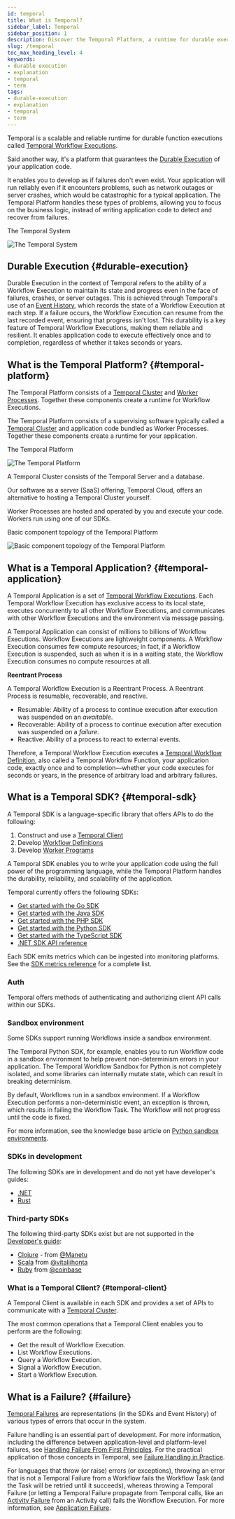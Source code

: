 ```yaml
---
id: temporal
title: What is Temporal?
sidebar_label: Temporal
sidebar_position: 1
description: Discover the Temporal Platform, a runtime for durable executions that consists of a Temporal Cluster and Worker Processes, plus SDKs in multiple languages.
slug: /temporal
toc_max_heading_level: 4
keywords:
- durable execution
- explanation
- temporal
- term
tags:
- durable-execution
- explanation
- temporal
- term
---
```


<!-- THIS FILE IS GENERATED. DO NOT EDIT THIS FILE DIRECTLY -->

Temporal is a scalable and reliable runtime for durable function executions called [Temporal Workflow Executions](/workflows#workflow-execution).

Said another way, it's a platform that guarantees the [Durable Execution](#durable-execution) of your application code.

It enables you to develop as if failures don't even exist.
Your application will run reliably even if it encounters problems, such as network outages or server crashes, which would be catastrophic for a typical application.
The Temporal Platform handles these types of problems, allowing you to focus on the business logic, instead of writing application code to detect and recover from failures.

<div class="tdiw" height="740"><div class="tditw"><p class="tdit">The Temporal System</p></div><div class="tdiiw"><img class="img_ev3q" src="/diagrams/temporal-system-simple.svg" alt="The Temporal System" /></div></div>

## Durable Execution {#durable-execution}

Durable Execution in the context of Temporal refers to the ability of a Workflow Execution to maintain its state and progress even in the face of failures, crashes, or server outages.
This is achieved through Temporal's use of an [Event History](/workflows#event-history), which records the state of a Workflow Execution at each step.
If a failure occurs, the Workflow Execution can resume from the last recorded event, ensuring that progress isn't lost.
This durability is a key feature of Temporal Workflow Executions, making them reliable and resilient.
It enables application code to execute effectively once and to completion, regardless of whether it takes seconds or years.

## What is the Temporal Platform? {#temporal-platform}

The Temporal Platform consists of a [Temporal Cluster](/clusters) and [Worker Processes](/workers#worker-process).
Together these components create a runtime for Workflow Executions.

The Temporal Platform consists of a supervising software typically called a [Temporal Cluster](/clusters) and application code bundled as Worker Processes.
Together these components create a runtime for your application.

<div class="tdiw" height="740"><div class="tditw"><p class="tdit">The Temporal Platform</p></div><div class="tdiiw"><img class="img_ev3q" src="/diagrams/temporal-platform-simple.svg" alt="The Temporal Platform" /></div></div>

A Temporal Cluster consists of the Temporal Server and a database.

Our software as a server (SaaS) offering, Temporal Cloud, offers an alternative to hosting a Temporal Cluster yourself.

Worker Processes are hosted and operated by you and execute your code. Workers run using one of our SDKs.

<div class="tdiw" height="1121"><div class="tditw"><p class="tdit">Basic component topology of the Temporal Platform</p></div><div class="tdiiw"><img class="img_ev3q" src="/diagrams/temporal-platform-component-topology.svg" alt="Basic component topology of the Temporal Platform" /></div></div>

## What is a Temporal Application? {#temporal-application}

A Temporal Application is a set of [Temporal Workflow Executions](/workflows#workflow-execution).
Each Temporal Workflow Execution has exclusive access to its local state, executes concurrently to all other Workflow Executions, and communicates with other Workflow Executions and the environment via message passing.

A Temporal Application can consist of millions to billions of Workflow Executions.
Workflow Executions are lightweight components.
A Workflow Execution consumes few compute resources; in fact, if a Workflow Execution is suspended, such as when it is in a waiting state, the Workflow Execution consumes no compute resources at all.

**Reentrant Process**

A Temporal Workflow Execution is a Reentrant Process. A Reentrant Process is resumable, recoverable, and reactive.

- Resumable: Ability of a process to continue execution after execution was suspended on an _awaitable_.
- Recoverable: Ability of a process to continue execution after execution was suspended on a _failure_.
- Reactive: Ability of a process to react to external events.

Therefore, a Temporal Workflow Execution executes a [Temporal Workflow Definition](/workflows#workflow-definition), also called a Temporal Workflow Function, your application code, exactly once and to completion—whether your code executes for seconds or years, in the presence of arbitrary load and arbitrary failures.

## What is a Temporal SDK? {#temporal-sdk}

A Temporal SDK is a language-specific library that offers APIs to do the following:

1. Construct and use a [Temporal Client](#temporal-client)
2. Develop [Workflow Definitions](/workflows#workflow-definition)
3. Develop [Worker Programs](/workers#worker-program)

A Temporal SDK enables you to write your application code using the full power of the programming language, while the Temporal Platform handles the durability, reliability, and scalability of the application.

Temporal currently offers the following SDKs:

- [Get started with the Go SDK](/dev-guide/go/introduction)
- [Get started with the Java SDK](/dev-guide/java/introduction)
- [Get started with the PHP SDK](/dev-guide/php)
- [Get started with the Python SDK](/dev-guide/python/introduction)
- [Get started with the TypeScript SDK](/dev-guide/typescript/introduction)
- [.NET SDK API reference](https://dotnet.temporal.io/)

Each SDK emits metrics which can be ingested into monitoring platforms.
See the [SDK metrics reference](/references/sdk-metrics) for a complete list.

### Auth

Temporal offers methods of authenticating and authorizing client API calls within our SDKs.

### Sandbox environment

Some SDKs support running Workflows inside a sandbox environment.

The Temporal Python SDK, for example, enables you to run Workflow code in a sandbox environment to help prevent non-determinism errors in your application.
The Temporal Workflow Sandbox for Python is not completely isolated, and some libraries can internally mutate state, which can result in breaking determinism.

By default, Workflows run in a sandbox environment.
If a Workflow Execution performs a non-deterministic event, an exception is thrown, which results in failing the Workflow Task.
The Workflow will not progress until the code is fixed.

For more information, see the knowledge base article on [Python sandbox environments](/dev-guide/python/sandbox).

### SDKs in development

The following SDKs are in development and do not yet have developer's guides:

- [.NET](https://github.com/temporalio/sdk-dotnet)
- [Rust](https://github.com/temporalio/sdk-core)

### Third-party SDKs

The following third-party SDKs exist but are not supported in the [Developer's guide](/dev-guide):

- [Clojure](https://github.com/manetu/temporal-clojure-sdk) - from [@Manetu](https://github.com/manetu)
- [Scala](https://github.com/vitaliihonta/zio-temporal) from [@vitaliihonta](https://github.com/vitaliihonta)
- [Ruby](https://github.com/coinbase/temporal-ruby) from [@coinbase](https://github.com/coinbase)

### What is a Temporal Client? {#temporal-client}

A Temporal Client is available in each SDK and provides a set of APIs to communicate with a [Temporal Cluster](/clusters).

The most common operations that a Temporal Client enables you to perform are the following:

- Get the result of Workflow Execution.
- List Workflow Executions.
- Query a Workflow Execution.
- Signal a Workflow Execution.
- Start a Workflow Execution.

## What is a Failure? {#failure}

[Temporal Failures](/references/failures) are representations (in the SDKs and Event History) of various types of errors that occur in the system.

Failure handling is an essential part of development.
For more information, including the difference between application-level and platform-level failures, see [Handling Failure From First Principles](https://dominik-tornow.medium.com/handling-failures-from-first-principles-1ed976b1b869).
For the practical application of those concepts in Temporal, see [Failure Handling in Practice](https://temporal.io/blog/failure-handling-in-practice).

For languages that throw (or raise) errors (or exceptions), throwing an error that is not a Temporal Failure from a Workflow fails the Workflow Task (and the Task will be retried until it succeeds), whereas throwing a Temporal Failure (or letting a Temporal Failure propagate from Temporal calls, like an [Activity Failure](/references/failures#activity-failure) from an Activity call) fails the Workflow Execution.
For more information, see [Application Failure](/references/failures#application-failure).

